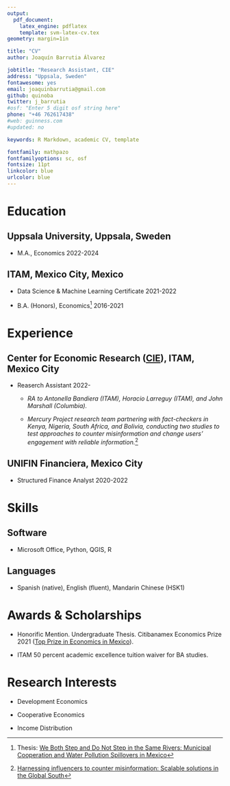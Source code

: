 ```yaml
---
output: 
  pdf_document:
    latex_engine: pdflatex
    template: svm-latex-cv.tex
geometry: margin=1in

title: "CV"
author: Joaquín Barrutia Álvarez

jobtitle: "Research Assistant, CIE"
address: "Uppsala, Sweden"
fontawesome: yes
email: joaquinbarrutia@gmail.com  
github: quinoba
twitter: j_barrutia
#osf: "Enter 5 digit osf string here"
phone: "+46 762617438"
#web: guinness.com
#updated: no

keywords: R Markdown, academic CV, template

fontfamily: mathpazo
fontfamilyoptions: sc, osf
fontsize: 11pt
linkcolor: blue
urlcolor: blue
---
```


\cfoot{\scriptsize  Joaquín Barrutia - CV}

# Education

## Uppsala University, Uppsala, Sweden
- M.A., Economics \hfill 2022-2024

## ITAM, Mexico City, Mexico 
- Data Science & Machine Learning Certificate \hfill 2021-2022

- B.A. (Honors), Economics^[Thesis: [We Both Step and Do Not Step in the Same Rivers:  Municipal Cooperation and Water Pollution Spillovers in Mexico](https://github.com/quinoba/Spillovers_Cooperation)]  \hfill 2016-2021

# Experience

## Center for Economic Research ([CIE](http://cie.itam.mx/)), ITAM, Mexico City

- Reaserch Assistant \hfill 2022-

  - *RA to Antonella Bandiera (ITAM), Horacio Larreguy (ITAM), and John Marshall (Columbia).* 

  - *Mercury Project research team partnering with fact-checkers in Kenya, Nigeria, South Africa, and Bolivia, conducting two studies to test approaches to counter misinformation and change users’ engagement with reliable information.*^[[Harnessing influencers to counter misinformation: Scalable solutions in the Global South](https://www.ssrc.org/programs/the-mercury-project/mercury-project-grantees/)]

## UNIFIN Financiera, Mexico City

- Structured Finance Analyst \hfill 2020-2022

# Skills

## Software

- Microsoft Office, Python, QGIS, R

## Languages

- Spanish (native), English (fluent), Mandarin Chinese (HSK1)


# Awards & Scholarships

- Honorific Mention. Undergraduate Thesis. Citibanamex Economics Prize 2021 ([Top Prize in Economics in Mexico](https://www.banamex.com/premioeconomia/index.html)). 

- ITAM 50 percent academic excellence tuition waiver for BA studies.


# Research Interests 

- Development Economics

- Cooperative Economics

- Income Distribution

